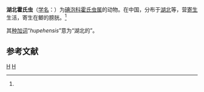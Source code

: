 {{Speciesbox
| genus = Hoferellus
| species = hupehensis
| authority = (Chen, 1998)<ref name='id9656'>{{cite web| url =http://www.bioinfo.cn/db05/BjdwSpecies.php?action=view&id=9656| title =湖北霍氏虫| work =《中国动物物种编目数据库》| publisher =中国科学院微生物研究所| author =中国科学院动物研究所| accessdate =2009-04-16| deadurl =yes| archiveurl =https://web.archive.org/web/20160304235943/http://www.bioinfo.cn/db05/BjdwSpecies.php?action=view&id=9656| archivedate =2016-03-04}}</ref>
}}

'''湖北霍氏虫'''（[[学名|学名]]：{{lang|la|''Hoferellus hupehensis''}}）为[[碘泡科|碘泡科]][[霍氏虫属|霍氏虫属]]的动物。在中国，分布于[[湖北|湖北]]等，营[[寄生|寄生]]生活，寄生在鲫的膀胱。<ref name='id9656'/>

其[[种加词|种加词]]“''hupehensis''”意为“湖北的”。

== 参考文献 ==
{{reflist}}

{{Taxonbar}}

[[Category:1998年描述的动物|H]]
[[Category:霍氏虫属|H]]


{{Cnidarian-stub}}